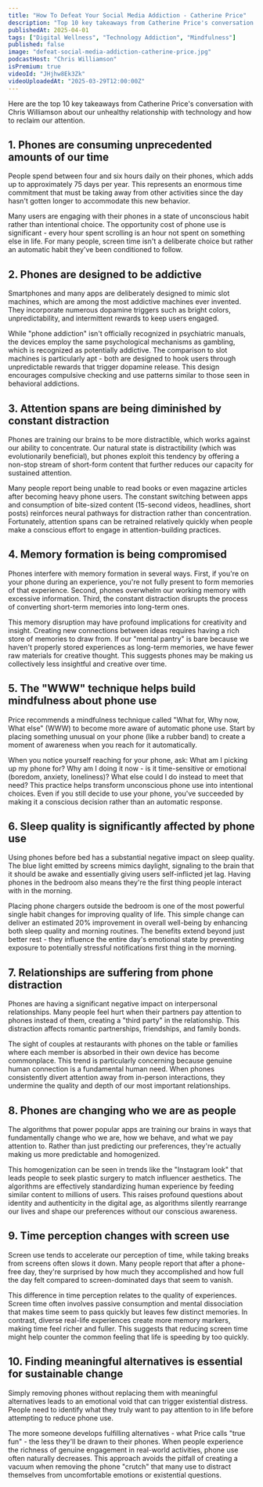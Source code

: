 ```yaml
---
title: "How To Defeat Your Social Media Addiction - Catherine Price"
description: "Top 10 key takeaways from Catherine Price's conversation with Chris Williamson about our unhealthy relationship with technology and how to reclaim our attention."
publishedAt: 2025-04-01
tags: ["Digital Wellness", "Technology Addiction", "Mindfulness"]
published: false
image: "defeat-social-media-addiction-catherine-price.jpg"
podcastHost: "Chris Williamson"
isPremium: true
videoId: "JHjhw8Ek3Zk"
videoUploadedAt: "2025-03-29T12:00:00Z"
---
```



<PodcastSummaryPageLayout frontmatter={frontmatter}>

Here are the top 10 key takeaways from Catherine Price's conversation with Chris Williamson about our unhealthy relationship with technology and how to reclaim our attention.

## 1. Phones are consuming unprecedented amounts of our time

People spend between four and six hours daily on their phones, which adds up to approximately 75 days per year. This represents an enormous time commitment that must be taking away from other activities since the day hasn't gotten longer to accommodate this new behavior.

Many users are engaging with their phones in a state of unconscious habit rather than intentional choice. The opportunity cost of phone use is significant - every hour spent scrolling is an hour not spent on something else in life. For many people, screen time isn't a deliberate choice but rather an automatic habit they've been conditioned to follow.

## 2. Phones are designed to be addictive

Smartphones and many apps are deliberately designed to mimic slot machines, which are among the most addictive machines ever invented. They incorporate numerous dopamine triggers such as bright colors, unpredictability, and intermittent rewards to keep users engaged.

While "phone addiction" isn't officially recognized in psychiatric manuals, the devices employ the same psychological mechanisms as gambling, which is recognized as potentially addictive. The comparison to slot machines is particularly apt - both are designed to hook users through unpredictable rewards that trigger dopamine release. This design encourages compulsive checking and use patterns similar to those seen in behavioral addictions.

## 3. Attention spans are being diminished by constant distraction

Phones are training our brains to be more distractible, which works against our ability to concentrate. Our natural state is distractibility (which was evolutionarily beneficial), but phones exploit this tendency by offering a non-stop stream of short-form content that further reduces our capacity for sustained attention.

Many people report being unable to read books or even magazine articles after becoming heavy phone users. The constant switching between apps and consumption of bite-sized content (15-second videos, headlines, short posts) reinforces neural pathways for distraction rather than concentration. Fortunately, attention spans can be retrained relatively quickly when people make a conscious effort to engage in attention-building practices.

## 4. Memory formation is being compromised

Phones interfere with memory formation in several ways. First, if you're on your phone during an experience, you're not fully present to form memories of that experience. Second, phones overwhelm our working memory with excessive information. Third, the constant distraction disrupts the process of converting short-term memories into long-term ones.

This memory disruption may have profound implications for creativity and insight. Creating new connections between ideas requires having a rich store of memories to draw from. If our "mental pantry" is bare because we haven't properly stored experiences as long-term memories, we have fewer raw materials for creative thought. This suggests phones may be making us collectively less insightful and creative over time.

## 5. The "WWW" technique helps build mindfulness about phone use

Price recommends a mindfulness technique called "What for, Why now, What else" (WWW) to become more aware of automatic phone use. Start by placing something unusual on your phone (like a rubber band) to create a moment of awareness when you reach for it automatically.

When you notice yourself reaching for your phone, ask: What am I picking up my phone for? Why am I doing it now - is it time-sensitive or emotional (boredom, anxiety, loneliness)? What else could I do instead to meet that need? This practice helps transform unconscious phone use into intentional choices. Even if you still decide to use your phone, you've succeeded by making it a conscious decision rather than an automatic response.

## 6. Sleep quality is significantly affected by phone use

Using phones before bed has a substantial negative impact on sleep quality. The blue light emitted by screens mimics daylight, signaling to the brain that it should be awake and essentially giving users self-inflicted jet lag. Having phones in the bedroom also means they're the first thing people interact with in the morning.

Placing phone chargers outside the bedroom is one of the most powerful single habit changes for improving quality of life. This simple change can deliver an estimated 20% improvement in overall well-being by enhancing both sleep quality and morning routines. The benefits extend beyond just better rest - they influence the entire day's emotional state by preventing exposure to potentially stressful notifications first thing in the morning.

## 7. Relationships are suffering from phone distraction

Phones are having a significant negative impact on interpersonal relationships. Many people feel hurt when their partners pay attention to phones instead of them, creating a "third party" in the relationship. This distraction affects romantic partnerships, friendships, and family bonds.

The sight of couples at restaurants with phones on the table or families where each member is absorbed in their own device has become commonplace. This trend is particularly concerning because genuine human connection is a fundamental human need. When phones consistently divert attention away from in-person interactions, they undermine the quality and depth of our most important relationships.

## 8. Phones are changing who we are as people

The algorithms that power popular apps are training our brains in ways that fundamentally change who we are, how we behave, and what we pay attention to. Rather than just predicting our preferences, they're actually making us more predictable and homogenized.

This homogenization can be seen in trends like the "Instagram look" that leads people to seek plastic surgery to match influencer aesthetics. The algorithms are effectively standardizing human experience by feeding similar content to millions of users. This raises profound questions about identity and authenticity in the digital age, as algorithms silently rearrange our lives and shape our preferences without our conscious awareness.

## 9. Time perception changes with screen use

Screen use tends to accelerate our perception of time, while taking breaks from screens often slows it down. Many people report that after a phone-free day, they're surprised by how much they accomplished and how full the day felt compared to screen-dominated days that seem to vanish.

This difference in time perception relates to the quality of experiences. Screen time often involves passive consumption and mental dissociation that makes time seem to pass quickly but leaves few distinct memories. In contrast, diverse real-life experiences create more memory markers, making time feel richer and fuller. This suggests that reducing screen time might help counter the common feeling that life is speeding by too quickly.

## 10. Finding meaningful alternatives is essential for sustainable change

Simply removing phones without replacing them with meaningful alternatives leads to an emotional void that can trigger existential distress. People need to identify what they truly want to pay attention to in life before attempting to reduce phone use.

The more someone develops fulfilling alternatives - what Price calls "true fun" - the less they'll be drawn to their phones. When people experience the richness of genuine engagement in real-world activities, phone use often naturally decreases. This approach avoids the pitfall of creating a vacuum when removing the phone "crutch" that many use to distract themselves from uncomfortable emotions or existential questions.

</PodcastSummaryPageLayout>
